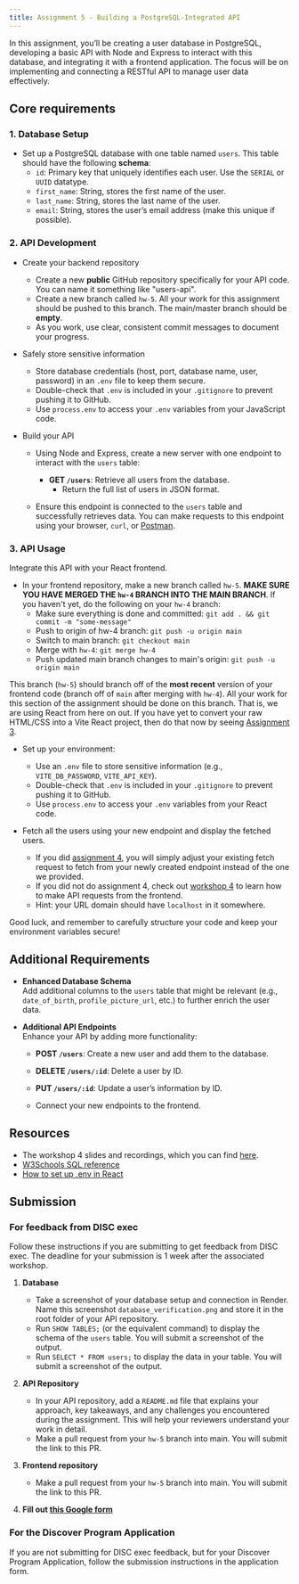 ```yaml
---
title: Assignment 5 - Building a PostgreSQL-Integrated API
---
```


In this assignment, you’ll be creating a user database in PostgreSQL, 
developing a basic API with Node and Express to interact with this database, 
and integrating it with a frontend application. 
The focus will be on implementing and connecting a RESTful API to manage user data effectively.

## Core requirements

### 1. Database Setup

- Set up a PostgreSQL database with one table named `users`.
This table should have the following **schema**:
  - `id`: Primary key that uniquely identifies each user. Use the `SERIAL` or `UUID` datatype.
  - `first_name`: String, stores the first name of the user.
  - `last_name`: String, stores the last name of the user.
  - `email`: String, stores the user’s email address (make this unique if possible).

### 2. API Development

- Create your backend repository  
  - Create a new **public** GitHub repository specifically for your API code. 
  You can name it something like "users-api".
  - Create a new branch called `hw-5`. All your work for this assignment
  should be pushed to this branch. The main/master branch should be **empty**.
  - As you work, use clear, consistent commit messages to document your progress.

- Safely store sensitive information  
  - Store database credentials (host, port, database name, user, password) 
    in an `.env` file to keep them secure. 
  - Double-check that `.env` is included in your `.gitignore` to prevent pushing it to GitHub.
  - Use `process.env` to access your `.env` variables from your JavaScript code.

- Build your API  
  - Using Node and Express, create a new server with one endpoint to interact with the `users` table:

    - **GET `/users`**: Retrieve all users from the database.
      - Return the full list of users in JSON format.
  
  - Ensure this endpoint is connected to the `users` table and successfully retrieves data.
  You can make requests to this endpoint using your browser, `curl`, or [Postman](https://www.postman.com/).

### 3. API Usage
  Integrate this API with your React frontend.

  - In your frontend repository, make a new branch called `hw-5`. **MAKE SURE YOU HAVE MERGED THE `hw-4` BRANCH INTO THE MAIN BRANCH**. If you 
  haven't yet, do the following on your `hw-4` branch:
    - Make sure everything is done and committed: `git add . && git commit -m "some-message"`
    - Push to origin of hw-4 branch: `git push -u origin main`
    - Switch to main branch: `git checkout main` 
    - Merge with `hw-4`: `git merge hw-4`
    - Push updated main branch changes to main's origin: `git push -u origin main`
     
  This branch (`hw-5`) should branch off of the **most recent** version of your frontend code (branch off of `main` after merging with `hw-4`). 
  All your work for this section of the assignment should be done on this branch. That is, we are using React from here on out. If you have yet 
  to convert your raw HTML/CSS into a Vite React project, then do that now by seeing [Assignment 3](/content/assignments/assignment-3).

  - Set up your environment:
    - Use an `.env` file to store sensitive information (e.g., `VITE_DB_PASSWORD`, `VITE_API_KEY`).
    - Double-check that `.env` is included in your `.gitignore` to prevent pushing it to GitHub.
    - Use `process.env` to access your `.env` variables from your React code.
  
  - Fetch all the users using your new endpoint and display the fetched users. 
    - If you did [assignment 4](/content/assignments/assignment-4), you will simply adjust
    your existing fetch request to fetch from your newly created endpoint instead of the
    one we provided. 
    - If you did not do assignment 4, check out [workshop 4](/content/workshops/workshop-4)
    to learn how to make API requests from the frontend.
    - Hint: your URL domain should have `localhost` in it somewhere.

Good luck, and remember to carefully structure your code and 
keep your environment variables secure!

## Additional Requirements

- **Enhanced Database Schema**  
  Add additional columns to the `users` table that might be relevant 
  (e.g., `date_of_birth`, `profile_picture_url`, etc.) to further enrich the user data.

- **Additional API Endpoints**  
  Enhance your API by adding more functionality:

  - **POST `/users`**: Create a new user and add them to the database.
  - **DELETE `/users/:id`**: Delete a user by ID.
  - **PUT `/users/:id`**: Update a user’s information by ID.

  - Connect your new endpoints to the frontend.

## Resources
- The workshop 4 slides and recordings, which you can find [here](/content/workshops/workshop-4).
- [W3Schools SQL reference](https://www.w3schools.com/sql/default.asp)
- [How to set up .env in React](https://stackoverflow.com/questions/70883903/loading-env-variables-in-react-app-using-vite)

## Submission

### For feedback from DISC exec
Follow these instructions if you are submitting to get feedback from DISC exec.
The deadline for your submission is 1 week after the associated workshop.

1. **Database**

   - Take a screenshot of your database setup and connection in Render.
   Name this screenshot `database_verification.png` and store it in the root folder
   of your API repository.
   - Run `SHOW TABLES;` (or the equivalent command) to display the schema of the `users` table. 
   You will submit a screenshot of the output.
   - Run `SELECT * FROM users;` to display the data in your table.
   You will submit a screenshot of the output.

2. **API Repository**

    - In your API repository, add a `README.md` file that explains your approach, 
     key takeaways, and any challenges you encountered during the assignment.
     This will help your reviewers understand your work in detail.
    - Make a pull request from your `hw-5` branch into main. You will submit the link to this PR.

3. **Frontend repository**

    - Make a pull request from your `hw-5` branch into main. You will submit the link to this PR.

4. **Fill out [this Google form](https://forms.gle/kfizPqSnZkC4R5ou8)**

### For the Discover Program Application
If you are not submitting for DISC exec feedback, but for your Discover Program Application,
follow the submission instructions in the application form.
